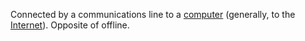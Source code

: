 Connected by a communications line  to a [[computer]] (generally, to the [[Internet]]). Opposite of off­line.